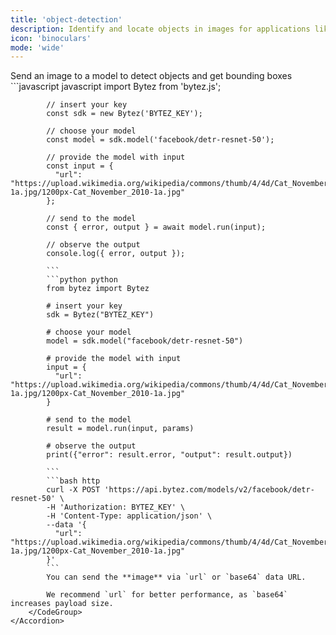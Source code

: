 ```yaml
---
title: 'object-detection'
description: Identify and locate objects in images for applications like security systems, autonomous driving, and retail analytics
icon: 'binoculars'
mode: 'wide'
---
```


<AccordionGroup>
	<Accordion defaultOpen="true" title="Basic usage">
		Send an image to a model to detect objects and get bounding boxes
		<CodeGroup>
			```javascript javascript
			import Bytez from 'bytez.js';
			
			// insert your key
			const sdk = new Bytez('BYTEZ_KEY');
			
			// choose your model
			const model = sdk.model('facebook/detr-resnet-50');
			
			// provide the model with input
			const input = {
			  "url": "https://upload.wikimedia.org/wikipedia/commons/thumb/4/4d/Cat_November_2010-1a.jpg/1200px-Cat_November_2010-1a.jpg"
			};
			
			// send to the model
			const { error, output } = await model.run(input);
			
			// observe the output
			console.log({ error, output });
			
			```
			```python python
			from bytez import Bytez
			
			# insert your key
			sdk = Bytez("BYTEZ_KEY")
			
			# choose your model
			model = sdk.model("facebook/detr-resnet-50")
			
			# provide the model with input
			input = {
			  "url": "https://upload.wikimedia.org/wikipedia/commons/thumb/4/4d/Cat_November_2010-1a.jpg/1200px-Cat_November_2010-1a.jpg"
			}
			
			# send to the model
			result = model.run(input, params)
			
			# observe the output
			print({"error": result.error, "output": result.output})
			
			```
			```bash http
			curl -X POST 'https://api.bytez.com/models/v2/facebook/detr-resnet-50' \
			-H 'Authorization: BYTEZ_KEY' \
			-H 'Content-Type: application/json' \
			--data '{
			  "url": "https://upload.wikimedia.org/wikipedia/commons/thumb/4/4d/Cat_November_2010-1a.jpg/1200px-Cat_November_2010-1a.jpg"
			}'
			```
			You can send the **image** via `url` or `base64` data URL.
			
			We recommend `url` for better performance, as `base64` increases payload size.
		</CodeGroup>
	</Accordion>
</AccordionGroup>